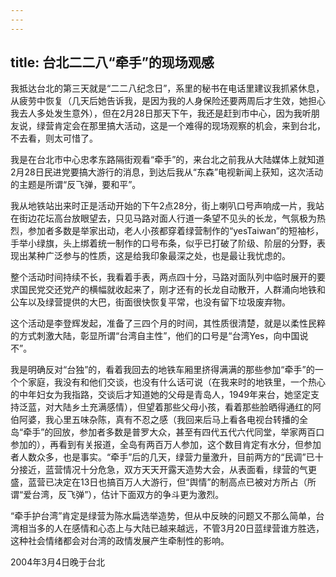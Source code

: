 ```yaml
---
---
---
```

title: 台北二二八“牵手”的现场观感
---





我抵达台北的第三天就是“二二八纪念日”，系里的秘书在电话里建议我抓紧休息，从疲劳中恢复（几天后她告诉我，是因为我的人身保险还要两周后才生效，她担心我去人多处发生意外），但在2月28日那天下午，我还是赶到市中心，因为我听朋友说，绿营肯定会在那里搞大活动，这是一个难得的现场观察的机会，来到台北，不去看，则太可惜了。

我是在台北市中心忠孝东路隔街观看“牵手”的，来台北之前我从大陆媒体上就知道2月28日民进党要搞大游行的消息，到达后我从“东森”电视新闻上获知，这次活动的主题是所谓“反飞弹，要和平”。

我从地铁站出来时正是活动开始的下午2点28分，街上喇叭口号声响成一片，我站在街边花坛高台放眼望去，只见马路对面人行道一条望不见头的长龙，气氛极为热烈，参加者多数是举家出动，老人小孩都穿着绿营制作的“yesTaiwan”的短袖杉，手举小绿旗，头上绑着统一制作的口号布条，似乎已打破了阶级、阶层的分野，表现出某种广泛参与的性质，这是给我印象最深之处，也是最让我忧虑的。

整个活动时间持续不长，我看着手表，两点四十分，马路对面队列中临时展开的要求国民党交还党产的横幅就收起来了，刚才还有的长龙自动散开，人群涌向地铁和公车以及绿营提供的大巴，街面很快恢复平常，也没有留下垃圾废弃物。

这个活动是李登辉发起，准备了三四个月的时间，其性质很清楚，就是以柔性民粹的方式刺激大陆，彰显所谓“台湾自主性”，他们的口号是“台湾Yes，向中国说不”。

我是明确反对“台独”的，看着我回去的地铁车厢里挤得满满的那些参加“牵手”的一个个家庭，我没有和他们交谈，也没有什么话可说（在我来时的地铁里，一个热心的中年妇女为我指路，交谈后才知道她的父母是青岛人，1949年来台，她坚定支持泛蓝，对大陆乡土充满感情），但望着那些父母小孩，看着那些脸晒得通红的阿伯阿婆，我心里五味杂陈，真有不忍之感（我回来后马上看各电视台转播的全岛“牵手”的回放，参加者多数是普罗大众，甚至有四代五代六代同堂，举家两百口参加的），再看到有关报道，全岛有两百万人参加，这个数目肯定有水分，但参加者人数众多，也是事实。“牵手”后的几天，绿营力量激升，目前两方的“民调”已十分接近，蓝营情况十分危急，双方天天开露天造势大会，从表面看，绿营的气更盛，蓝营已决定在13日也搞百万人大游行，但“舆情”的制高点已被对方所占（所谓“爱台湾，反飞弹”），估计下面双方的争斗更为激烈。

“牵手护台湾”肯定是绿营为陈水扁选举造势，但从中反映的问题又不那么简单，台湾相当多的人在感情和心态上与大陆已越来越远，不管3月20日蓝绿营谁方胜选，这种社会情绪都会对台湾的政情发展产生牵制性的影响。



2004年3月4日晚于台北